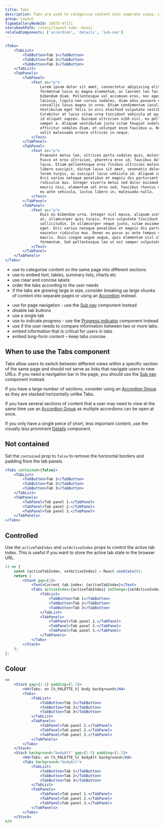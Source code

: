 ```yaml
---
title: Tabs
description: Tabs are used to categorise content into seperate views. A user can navigate between each section of content, displaying one section at a time.
group: Layout
figmaGalleryNodeId: 18875-97171
storybookPath: /story/layout-tabs--basic
relatedComponents: ['accordion', 'details', 'sub-nav']
---
```


```jsx live
<Tabs>
	<TabList>
		<TabButton>Tab 1</TabButton>
		<TabButton>Tab 2</TabButton>
		<TabButton>Tab 3</TabButton>
	</TabList>
	<TabPanels>
		<TabPanel>
			<Text as="p">
				Lorem ipsum dolor sit amet, consectetur adipiscing elit. Pellentesque
				fermentum lacus ac magna elementum, ac laoreet leo facilisis. Nulla at
				bibendum diam. Pellentesque vel accumsan eros, nec egestas leo. Etiam
				lacinia, ligula non cursus sodales, diam odio posuere eros, pharetra
				convallis lacus magna in urna. Etiam condimentum iaculis mattis.
				Vestibulum eget felis in orci eleifend vulputate vestibulum id mi.
				Curabitur at lacus vitae urna tincidunt vehicula at quis nibh. Quisque
				id aliquet sapien. Quisque ultricies nibh nisl, eu pellentesque dui
				semper a. Aliquam vestibulum justo vitae feugiat sodales. Aenean
				efficitur sodales diam, et volutpat enim faucibus a. Nulla mollis est eu
				velit malesuada ornare ultrices in neque.
			</Text>
		</TabPanel>
		<TabPanel>
			<Text as="p">
				Praesent metus leo, ultrices porta sodales quis, molestie vitae nisl.
				Fusce at eros ultricies, pharetra eros id, faucibus dolor. Nam et nibh
				lacus. Etiam pellentesque eros finibus ultricies malesuada. Sed eget
				libero suscipit, dictum lacus sit amet, venenatis dolor. Sed porttitor
				lorem turpis, ac suscipit lacus vehicula id. Aliquam id venenatis augue.
				Orci varius natoque penatibus et magnis dis parturient montes, nascetur
				ridiculus mus. Integer viverra metus sed dolor euismod consectetur. Cras
				mauris nisi, elementum vel eros sed, faucibus rhoncus mauris. Phasellus
				eu ante vehicula, luctus libero in, malesuada nulla.
			</Text>
		</TabPanel>
		<TabPanel>
			<Text as="p">
				Duis eu bibendum urna. Integer nisl massa, aliquam scelerisque hendrerit
				at, ullamcorper quis turpis. Proin vulputate tincidunt neque ut
				sollicitudin. In ullamcorper neque justo, vitae euismod ante aliquam
				eget. Orci varius natoque penatibus et magnis dis parturient montes,
				nascetur ridiculus mus. Donec eu purus ac ante tempus vulputate ac vel
				mauris. Duis congue augue augue, quis elementum nisl ultricies
				fermentum. Sed pellentesque leo ut est semper vulputate.
			</Text>
		</TabPanel>
	</TabPanels>
</Tabs>
```

<DoHeading />

- use to categorise content on the same page into different sections
- use to embed text, tables, summary lists, charts etc
- use clear and concise labels
- order the tabs according to the user needs
- if the tabs are growing large in size, consider breaking up large chunks of content into separate pages or using an [Accordion](/components/accordion) instead.

<DontHeading />

- use for page navigation - use the [Sub nav](components) component instead
- disable tab buttons
- use a single tab
- use to indicate progress - use the [Progress indicator](/components/progress-indicator) component instead
- use if the user needs to compare information between two or more tabs.
- embed information that is critical for users in tabs
- embed long-form content – keep tabs concise.

## When to use the Tabs component

Tabs allow users to switch between different views within a specific section of the same page and should not serve as links that navigate users to new URLs. If you need a navigation bar in the page, you should use the [Sub nav](/components/sub-nav) component instead.

If you have a large number of sections, consider using an [Accordion Group](/components/accordion) as they are stacked horizontally unlike Tabs.

If you have several sections of content that a user may need to view at the same time use an [Accordion Group](/components/accordion) as multiple accordions can be open at once.

If you only have a single peice of short, less important content, use the visually less prominent [Details](/components/details) component.

## Not contained

Set the `contained` prop to `false` to remove the horizontal borders and padding from the tab panels.

```jsx live
<Tabs contained={false}>
	<TabList>
		<TabButton>Tab 1</TabButton>
		<TabButton>Tab 2</TabButton>
		<TabButton>Tab 3</TabButton>
	</TabList>
	<TabPanels>
		<TabPanel>Tab panel 1.</TabPanel>
		<TabPanel>Tab panel 2.</TabPanel>
		<TabPanel>Tab panel 3.</TabPanel>
	</TabPanels>
</Tabs>
```

## Controlled

Use the `activeTabIndex` and `setActiveIndex` props to control the active tab index. This is useful if you want to store the active tab state in the browser URL.

```jsx live
() => {
	const [activeTabIndex, setActiveIndex] = React.useState(0);
	return (
		<Stack gap={2}>
			<Text>Current tab index: {activeTabIndex}</Text>
			<Tabs activeIndex={activeTabIndex} onChange={setActiveIndex}>
				<TabList>
					<TabButton>Tab 1</TabButton>
					<TabButton>Tab 2</TabButton>
					<TabButton>Tab 3</TabButton>
				</TabList>
				<TabPanels>
					<TabPanel>Tab panel 1.</TabPanel>
					<TabPanel>Tab panel 2.</TabPanel>
					<TabPanel>Tab panel 3.</TabPanel>
				</TabPanels>
			</Tabs>
		</Stack>
	);
};
```

## Colour

```jsx live colorSection shadeAlt
<>
	<Stack gap={1.5} padding={1.5}>
		<H4>Tabs: on [%_PALETTE_%] body background</H4>
		<Tabs>
			<TabList>
				<TabButton>Tab 1</TabButton>
				<TabButton>Tab 2</TabButton>
				<TabButton>Tab 3</TabButton>
			</TabList>
			<TabPanels>
				<TabPanel>Tab panel 1.</TabPanel>
				<TabPanel>Tab panel 2.</TabPanel>
				<TabPanel>Tab panel 3.</TabPanel>
			</TabPanels>
		</Tabs>
	</Stack>
	<Stack background="bodyAlt" gap={1.5} padding={1.5}>
		<H4>Tabs: on [%_PALETTE_%] bodyAlt background</H4>
		<Tabs background="bodyAlt">
			<TabList>
				<TabButton>Tab 1</TabButton>
				<TabButton>Tab 2</TabButton>
				<TabButton>Tab 3</TabButton>
			</TabList>
			<TabPanels>
				<TabPanel>Tab panel 1.</TabPanel>
				<TabPanel>Tab panel 2.</TabPanel>
				<TabPanel>Tab panel 3.</TabPanel>
			</TabPanels>
		</Tabs>
	</Stack>
</>
```
